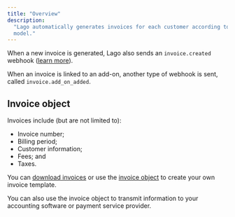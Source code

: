 ```yaml
---
title: "Overview"
description:
  "Lago automatically generates invoices for each customer according to the plan
  model."
---
```


When a new invoice is generated, Lago also sends an `invoice.created` webhook
([learn more](/docs/api/webhooks/messages)).

When an invoice is linked to an add-on, another type of webhook is sent, called
`invoice.add_on_added`.

## Invoice object[](#invoice-object "Direct link to heading")

Invoices include (but are not limited to):

- Invoice number;
- Billing period;
- Customer information;
- Fees; and
- Taxes.

You can [download invoices](/docs/guide/invoicing/download-invoices) or use the
[invoice object](/docs/api/invoices/invoice-object) to create your own invoice
template.

<Tip>
  You can also use the invoice object to transmit information to your accounting
  software or payment service provider.
</Tip>
